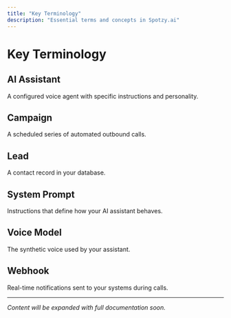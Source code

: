 ```yaml
---
title: "Key Terminology"
description: "Essential terms and concepts in Spotzy.ai"
---
```


# Key Terminology

## AI Assistant
A configured voice agent with specific instructions and personality.

## Campaign
A scheduled series of automated outbound calls.

## Lead
A contact record in your database.

## System Prompt
Instructions that define how your AI assistant behaves.

## Voice Model
The synthetic voice used by your assistant.

## Webhook
Real-time notifications sent to your systems during calls.

---

*Content will be expanded with full documentation soon.*
